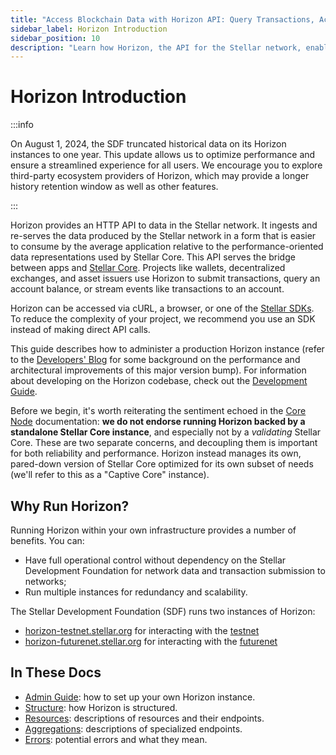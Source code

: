 ```yaml
---
title: "Access Blockchain Data with Horizon API: Query Transactions, Accounts & More"
sidebar_label: Horizon Introduction
sidebar_position: 10
description: "Learn how Horizon, the API for the Stellar network, enables access to blockchain data. Discover endpoints for querying transactions, accounts, and more."
---
```


# Horizon Introduction

:::info

On August 1, 2024, the SDF truncated historical data on its Horizon instances to one year. This update allows us to optimize performance and ensure a streamlined experience for all users. We encourage you to explore third-party ecosystem providers of Horizon, which may provide a longer history retention window as well as other features.

:::

Horizon provides an HTTP API to data in the Stellar network. It ingests and re-serves the data produced by the Stellar network in a form that is easier to consume by the average application relative to the performance-oriented data representations used by Stellar Core. This API serves the bridge between apps and [Stellar Core](../../validators/README.mdx). Projects like wallets, decentralized exchanges, and asset issuers use Horizon to submit transactions, query an account balance, or stream events like transactions to an account.

Horizon can be accessed via cURL, a browser, or one of the [Stellar SDKs](../../tools/sdks/README.mdx). To reduce the complexity of your project, we recommend you use an SDK instead of making direct API calls.

This guide describes how to administer a production Horizon instance (refer to the [Developers' Blog](https://www.stellar.org/developers-blog/a-new-sun-on-the-horizon) for some background on the performance and architectural improvements of this major version bump). For information about developing on the Horizon codebase, check out the [Development Guide](https://github.com/stellar/go/blob/master/services/horizon/internal/docs/GUIDE_FOR_DEVELOPERS.md).

Before we begin, it's worth reiterating the sentiment echoed in the [Core Node](../../validators/README.mdx) documentation: **we do not endorse running Horizon backed by a standalone Stellar Core instance**, and especially not by a _validating_ Stellar Core. These are two separate concerns, and decoupling them is important for both reliability and performance. Horizon instead manages its own, pared-down version of Stellar Core optimized for its own subset of needs (we'll refer to this as a "Captive Core" instance).

## Why Run Horizon?

Running Horizon within your own infrastructure provides a number of benefits. You can:

- Have full operational control without dependency on the Stellar Development Foundation for network data and transaction submission to networks;
- Run multiple instances for redundancy and scalability.

The Stellar Development Foundation (SDF) runs two instances of Horizon:

- [horizon-testnet.stellar.org](https://horizon-testnet.stellar.org/) for interacting with the [testnet](../../learn/fundamentals/networks.mdx)
- [horizon-futurenet.stellar.org](https://horizon-futurenet.stellar.org/) for interacting with the [futurenet](../../learn/fundamentals/networks.mdx)

## In These Docs

- [Admin Guide](./admin-guide/README.mdx): how to set up your own Horizon instance.
- [Structure](./api-reference/structure/README.mdx): how Horizon is structured.
- [Resources](./api-reference/resources/README.mdx): descriptions of resources and their endpoints.
- [Aggregations](./api-reference/aggregations/README.mdx): descriptions of specialized endpoints.
- [Errors](./api-reference/errors/README.mdx): potential errors and what they mean.
